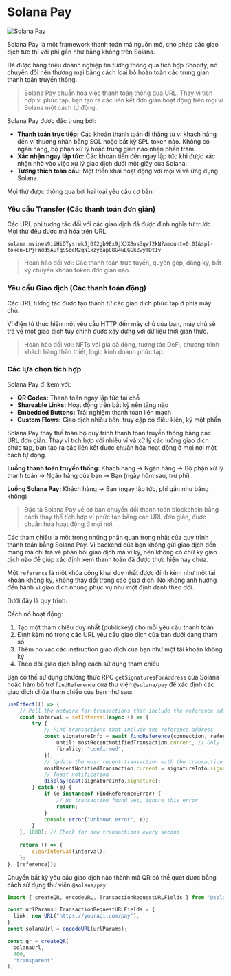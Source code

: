 
# Solana Pay

![Solana Pay](/graphics/course-banners/solana-pay.png)

Solana Pay là một framework thanh toán mã nguồn mở, cho phép các giao dịch tức thì với phí gần như bằng không trên Solana.

Đã được hàng triệu doanh nghiệp tin tưởng thông qua tích hợp Shopify, nó chuyển đổi nền thương mại bằng cách loại bỏ hoàn toàn các trung gian thanh toán truyền thống.

> Solana Pay chuẩn hóa việc thanh toán thông qua URL. Thay vì tích hợp ví phức tạp, bạn tạo ra các liên kết đơn giản hoạt động trên mọi ví Solana một cách tự động.

<ArticleSection name="Các chức năng chính" id="core-functionalities" level="h2" />

Solana Pay được đặc trưng bởi:
- **Thanh toán trực tiếp:** Các khoản thanh toán đi thẳng từ ví khách hàng đến ví thương nhân bằng SOL hoặc bất kỳ SPL token nào. Không có ngân hàng, bộ phận xử lý hoặc trung gian nào nhận phần trăm.
- **Xác nhận ngay lập tức:** Các khoản tiền đến ngay lập tức khi được xác nhận nhờ vào việc xử lý giao dịch dưới một giây của Solana.
- **Tương thích toàn cầu:** Một triển khai hoạt động với mọi ví và ứng dụng Solana.

Mọi thứ được thông qua bởi hai loại yêu cầu cơ bản:

### Yêu cầu Transfer (Các thanh toán đơn giản)

Các URL phi tương tác đối với các giao dịch đã được định nghĩa từ trước. Mọi thứ đều được mã hóa trên URL.

```
solana:mvines9iiHiQTysrwkJjGf2gb9Ex9jXJX8ns3qwf2kN?amount=0.01&spl-token=EPjFWdd5AufqSSqeM2qN1xzybapC8G4wEGGkZwyTDt1v
```

> Hoàn hảo đối với: Các thanh toán trực tuyến, quyên góp, đăng ký, bất kỳ chuyển khoản token đơn giản nào.

### Yêu cầu Giao dịch (Các thanh toán động)

Các URL tương tác được tạo thành từ các giao dịch phức tạp ở phía máy chủ.

Ví điện tử thực hiện một yêu cầu HTTP đến máy chủ của bạn, máy chủ sẽ trả về một giao dịch tùy chỉnh được xây dựng với dữ liệu thời gian thực.

> Hoàn hảo đối với: NFTs với giá cả động, tương tác DeFi, chương trình khách hàng thân thiết, logic kinh doanh phức tạp.

### Các lựa chọn tích hợp

Solana Pay đi kèm với:
- **QR Codes:** Thanh toán ngay lập tức tại chỗ
- **Shareable Links:** Hoạt động trên bất kỳ nền tảng nào
- **Embedded Buttons:** Trải nghiệm thanh toán liền mạch
- **Custom Flows:** Giao dịch nhiều bên, truy cập có điều kiện, ký một phần

<ArticleSection name="Vì sao nó quan trọng" id="why-it-matters" level="h2" />

Solana Pay thay thế toàn bộ quy trình thanh toán truyền thống bằng các URL đơn giản. Thay vì tích hợp với nhiều ví và xử lý các luồng giao dịch phức tạp, bạn tạo ra các liên kết được chuẩn hóa hoạt động ở mọi nơi một cách tự động.

**Luồng thanh toán truyền thống:** Khách hàng → Ngân hàng → Bộ phận xử lý thanh toán → Ngân hàng của bạn → Bạn (ngày hôm sau, trừ phí)

**Luồng Solana Pay:** Khách hàng → Bạn (ngay lập tức, phí gần như bằng không)

> Đặc tả Solana Pay về cơ bản chuyển đổi thanh toán blockchain bằng cách thay thế tích hợp ví phức tạp bằng các URL đơn giản, được chuẩn hóa hoạt động ở mọi nơi.

<ArticleSection name="Tham chiếu" id="reference" level="h2" />

Các tham chiếu là một trong những phần quan trọng nhất của quy trình thanh toán bằng Solana Pay. Vì backend của bạn không gửi giao dịch đến mạng mà chỉ trả về phản hồi giao dịch mà ví ký, nên không có chữ ký giao dịch nào để giúp xác định xem thanh toán đã được thực hiện hay chưa.

Một `reference` là một khóa công khai duy nhất được đính kèm như một tài khoản không ký, không thay đổi trong các giao dịch. Nó không ảnh hưởng đến hành vi giao dịch nhưng phục vụ như một định danh theo dõi.

Dưới đây là quy trình:

Cách nó hoạt động:
1. Tạo một tham chiếu duy nhất (publickey) cho mỗi yêu cầu thanh toán
2. Đính kèm nó trong các URL yêu cầu giao dịch của bạn dưới dạng tham số
3. Thêm nó vào các instruction giao dịch của bạn như một tài khoản không ký
4. Theo dõi giao dịch bằng cách sử dụng tham chiếu

Bạn có thể sử dụng phương thức RPC `getSignaturesForAddress` của Solana hoặc hàm bổ trợ `findReference` của thư viện `@solana/pay` để xác định các giao dịch chứa tham chiếu của bạn như sau:

```ts
useEffect(() => {
    // Poll the network for transactions that include the reference address
    const interval = setInterval(async () => {
        try {
            // Find transactions that include the reference address
            const signatureInfo = await findReference(connection, reference, {
                until: mostRecentNotifiedTransaction.current, // Only look for transactions after the most recent one we've found
                finality: "confirmed",
            });
            // Update the most recent transaction with the transaction we just found
            mostRecentNotifiedTransaction.current = signatureInfo.signature;
            // Toast notification
            displayToast(signatureInfo.signature);
        } catch (e) {
            if (e instanceof FindReferenceError) {
                // No transaction found yet, ignore this error
                return;
            }
            console.error("Unknown error", e);
        }
    }, 1000); // Check for new transactions every second
    
    return () => {
        clearInterval(interval);
    };
}, [reference]);
```

<ArticleSection name="Tạo mã QR" id="qr-code-generation" level="h2" />

Chuyển bất kỳ yêu cầu giao dịch nào thành mã QR có thể quét được bằng cách sử dụng thư viện `@solana/pay`:

```ts
import { createQR, encodeURL, TransactionRequestURLFields } from '@solana/pay'; 

const urlParams: TransactionRequestURLFields = {
  link: new URL("https://yourapi.com/pay"),
};
const solanaUrl = encodeURL(urlParams);

const qr = createQR(
  solanaUrl,
  400,
  "transparent"
);
```